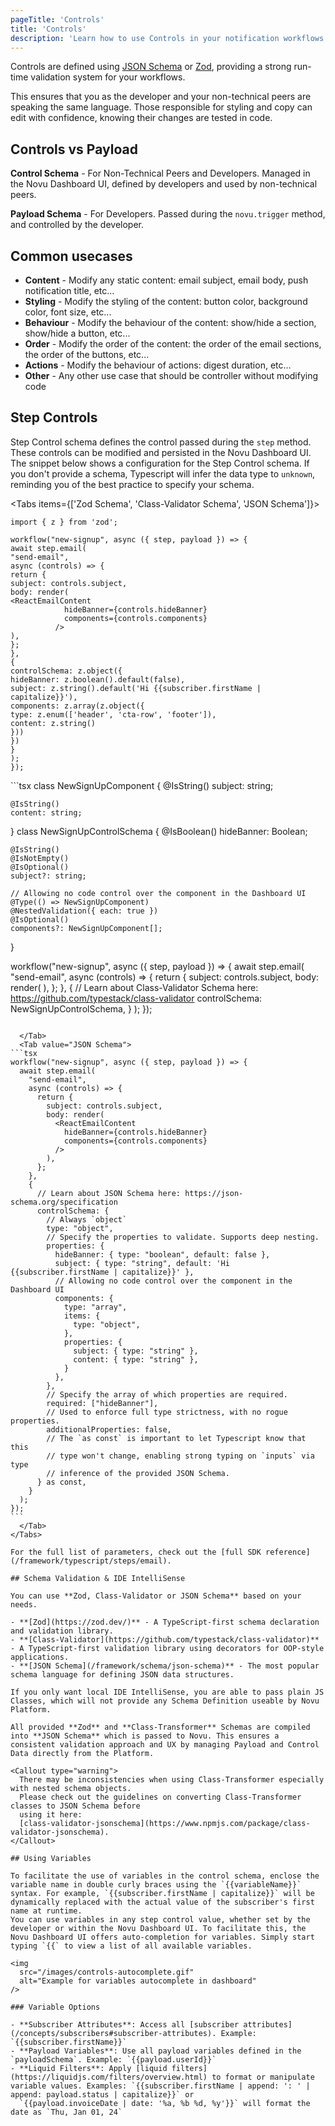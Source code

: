 ```yaml
---
pageTitle: 'Controls'
title: 'Controls'
description: 'Learn how to use Controls in your notification workflows'
---
```



Controls are defined using [JSON Schema](framework/schema/json-schema) or [Zod](https://zod.dev), providing a strong run-time validation system for your workflows.

This ensures that you as the developer and your non-technical peers are speaking the same language.
Those responsible for styling and copy can edit with confidence, knowing their changes are tested in code.

## Controls vs Payload

**Control Schema** - For Non-Technical Peers and Developers. Managed in the Novu Dashboard UI, defined by developers and used by non-technical peers.

**Payload Schema** - For Developers. Passed during the `novu.trigger` method, and controlled by the developer.

## Common usecases

- **Content** - Modify any static content: email subject, email body, push notification title, etc...
- **Styling** - Modify the styling of the content: button color, background color, font size, etc...
- **Behaviour** - Modify the behaviour of the content: show/hide a section, show/hide a button, etc...
- **Order** - Modify the order of the content: the order of the email sections, the order of the buttons, etc...
- **Actions** - Modify the behaviour of actions: digest duration, etc...
- **Other** - Any other use case that should be controller without modifying code

## Step Controls

Step Control schema defines the control passed during the `step` method. These controls can be modified and persisted in the Novu Dashboard UI.
The snippet below shows a configuration for the Step Control schema. If you don't provide a schema, Typescript will infer the data type to `unknown`, reminding you of the best practice to specify your schema.

<Tabs items={['Zod Schema', 'Class-Validator Schema', 'JSON Schema']}>
  <Tab value="Zod Schema">
```tsx
import { z } from 'zod';

workflow("new-signup", async ({ step, payload }) => {
await step.email(
"send-email",
async (controls) => {
return {
subject: controls.subject,
body: render(
<ReactEmailContent
            hideBanner={controls.hideBanner}
            components={controls.components}
          />
),
};
},
{
controlSchema: z.object({
hideBanner: z.boolean().default(false),
subject: z.string().default('Hi {{subscriber.firstName | capitalize}}'),
components: z.array(z.object({
type: z.enum(['header', 'cta-row', 'footer']),
content: z.string()
}))
})
}
);
});

````
  </Tab>
  <Tab value="Class-Validator Schema">
```tsx
class NewSignUpComponent {
    @IsString()
    subject: string;

    @IsString()
    content: string;
}
class NewSignUpControlSchema {
    @IsBoolean()
    hideBanner: Boolean;

    @IsString()
    @IsNotEmpty()
    @IsOptional()
    subject?: string;

    // Allowing no code control over the component in the Dashboard UI
    @Type(() => NewSignUpComponent)
    @NestedValidation({ each: true })
    @IsOptional()
    components?: NewSignUpComponent[];
}

workflow("new-signup", async ({ step, payload }) => {
  await step.email(
    "send-email",
    async (controls) => {
      return {
        subject: controls.subject,
        body: render(
          <ReactEmailContent
            hideBanner={controls.hideBanner}
            components={controls.components}
          />
        ),
      };
    },
    {
      // Learn about Class-Validator Schema here: https://github.com/typestack/class-validator
      controlSchema: NewSignUpControlSchema,
    }
  );
});
````

  </Tab>
  <Tab value="JSON Schema">
```tsx
workflow("new-signup", async ({ step, payload }) => {
  await step.email(
    "send-email",
    async (controls) => {
      return {
        subject: controls.subject,
        body: render(
          <ReactEmailContent
            hideBanner={controls.hideBanner}
            components={controls.components}
          />
        ),
      };
    },
    {
      // Learn about JSON Schema here: https://json-schema.org/specification
      controlSchema: {
        // Always `object`
        type: "object",
        // Specify the properties to validate. Supports deep nesting.
        properties: {
          hideBanner: { type: "boolean", default: false },
          subject: { type: "string", default: 'Hi {{subscriber.firstName | capitalize}}' },
          // Allowing no code control over the component in the Dashboard UI
          components: {
            type: "array",
            items: {
              type: "object",
            },
            properties: {
              subject: { type: "string" },
              content: { type: "string" },
            }
          },
        },
        // Specify the array of which properties are required.
        required: ["hideBanner"],
        // Used to enforce full type strictness, with no rogue properties.
        additionalProperties: false,
        // The `as const` is important to let Typescript know that this
        // type won't change, enabling strong typing on `inputs` via type
        // inference of the provided JSON Schema.
      } as const,
    }
  );
});
```
  </Tab>
</Tabs>

For the full list of parameters, check out the [full SDK reference](/framework/typescript/steps/email).

## Schema Validation & IDE IntelliSense

You can use **Zod, Class-Validator or JSON Schema** based on your needs.

- **[Zod](https://zod.dev/)** - A TypeScript-first schema declaration and validation library.
- **[Class-Validator](https://github.com/typestack/class-validator)** - A TypeScript-first validation library using decorators for OOP-style applications.
- **[JSON Schema](/framework/schema/json-schema)** - The most popular schema language for defining JSON data structures.

If you only want local IDE IntelliSense, you are able to pass plain JS Classes, which will not provide any Schema Definition useable by Novu Platform.

All provided **Zod** and **Class-Transformer** Schemas are compiled into **JSON Schema** which is passed to Novu. This ensures a consistent validation approach and UX by managing Payload and Control Data directly from the Platform.

<Callout type="warning">
  There may be inconsistencies when using Class-Transformer especially with nested schema objects.
  Please check out the guidelines on converting Class-Transformer classes to JSON Schema before
  using it here:
  [class-validator-jsonschema](https://www.npmjs.com/package/class-validator-jsonschema).
</Callout>

## Using Variables

To facilitate the use of variables in the control schema, enclose the variable name in double curly braces using the `{{variableName}}` syntax. For example, `{{subscriber.firstName | capitalize}}` will be dynamically replaced with the actual value of the subscriber's first name at runtime.
You can use variables in any step control value, whether set by the developer or within the Novu Dashboard UI. To facilitate this, the Novu Dashboard UI offers auto-completion for variables. Simply start typing `{{` to view a list of all available variables.

<img
  src="/images/controls-autocomplete.gif"
  alt="Example for variables autocomplete in dashboard"
/>

### Variable Options

- **Subscriber Attributes**: Access all [subscriber attributes](/concepts/subscribers#subscriber-attributes). Example: `{{subscriber.firstName}}`
- **Payload Variables**: Use all payload variables defined in the `payloadSchema`. Example: `{{payload.userId}}`
- **Liquid Filters**: Apply [liquid filters](https://liquidjs.com/filters/overview.html) to format or manipulate variable values. Examples: `{{subscriber.firstName | append: ': ' | append: payload.status | capitalize}}` or
  `{{payload.invoiceDate | date: '%a, %b %d, %y'}}` will format the date as `Thu, Jan 01, 24`

